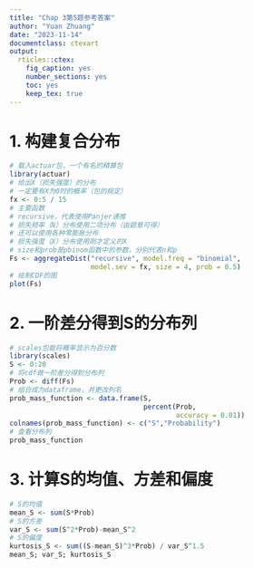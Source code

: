 ```yaml
---
title: "Chap 3第5题参考答案"
author: "Yuan Zhuang"
date: "2023-11-14"
documentclass: ctexart
output:
  rticles::ctex:
    fig_caption: yes
    number_sections: yes
    toc: yes
    keep_tex: true
---
```

# 1. 构建复合分布

```r
# 载入actuar包，一个有名的精算包
library(actuar)
# 给出X（损失强度）的分布
# 一定要有X为0时的概率（包的规定）
fx <- 0:5 / 15
# 主要函数
# recursive，代表使用Panjer递推
# 损失频率（N）分布使用二项分布（由题意可得）
# 还可以使用各种零膨胀分布
# 损失强度（X）分布使用刚才定义的X
# size和prob是pbinom函数中的参数，分别代表n和p
Fs <- aggregateDist("recursive", model.freq = "binomial",
                    model.sev = fx, size = 4, prob = 0.5)
# 绘制CDF的图
plot(Fs)
```

# 2. 一阶差分得到S的分布列

```r
# scales包能将概率显示为百分数
library(scales)
S <- 0:20
# 将cdf做一阶差分得到分布列
Prob <- diff(Fs)
# 组合成为dataframe，并更改列名
prob_mass_function <- data.frame(S,
                                 percent(Prob,
                                         accuracy = 0.01))
colnames(prob_mass_function) <- c("S","Probability")
# 查看分布列
prob_mass_function
```

# 3. 计算S的均值、方差和偏度

```r
# S的均值
mean_S <- sum(S*Prob)
# S的方差
var_S <- sum(S^2*Prob)-mean_S^2
# S的偏度
kurtosis_S <- sum((S-mean_S)^3*Prob) / var_S^1.5
mean_S; var_S; kurtosis_S
```

